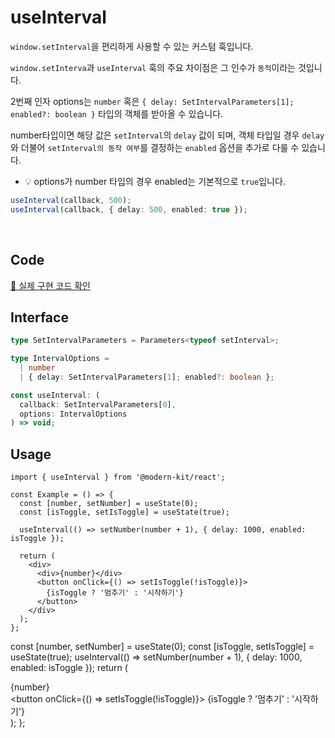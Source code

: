 
# useInterval

`window.setInterval`을 편리하게 사용할 수 있는 커스텀 훅입니다. 

`window.setInterva`과 `useInterval` 훅의 주요 차이점은 그 인수가 `동적`이라는 것입니다.

2번째 인자 options는 `number` 혹은 `{ delay: SetIntervalParameters[1]; enabled?: boolean }` 타입의 객체를 받아올 수 있습니다.

number타입이면 해당 값은 `setInterval`의 `delay` 값이 되며, 객체 타입일 경우 `delay`와 더불어 `setInterval의 동작 여부`를 결정하는 `enabled` 옵션을 추가로 다룰 수 있습니다. 
  - 💡 options가 number 타입의 경우 enabled는 기본적으로 `true`입니다.

```ts
useInterval(callback, 500);
useInterval(callback, { delay: 500, enabled: true });
```

<br />

## Code
[🔗 실제 구현 코드 확인](https://github.com/modern-agile-team/modern-kit/blob/main/packages/react/src/hooks/useInterval/index.ts)

## Interface
```ts title="typescript"
type SetIntervalParameters = Parameters<typeof setInterval>;

type IntervalOptions =
  | number
  | { delay: SetIntervalParameters[1]; enabled?: boolean };

const useInterval: (
  callback: SetIntervalParameters[0],
  options: IntervalOptions
) => void;
```

## Usage
```tsx title="typescript"
import { useInterval } from '@modern-kit/react';

const Example = () => {
  const [number, setNumber] = useState(0);
  const [isToggle, setIsToggle] = useState(true);

  useInterval(() => setNumber(number + 1), { delay: 1000, enabled: isToggle });

  return (
    <div>
      <div>{number}</div>
      <button onClick={() => setIsToggle(!isToggle)}>
        {isToggle ? '멈추기' : '시작하기'}
      </button>
    </div>
  );
};

```

  const [number, setNumber] = useState(0);
  const [isToggle, setIsToggle] = useState(true);
  useInterval(() => setNumber(number + 1), { delay: 1000, enabled: isToggle });
  return (
    <div>
      <div>{number}</div>
      <button onClick={() => setIsToggle(!isToggle)}>
        {isToggle ? '멈추기' : '시작하기'}
      </button>
    </div>
  );
};


<Example />